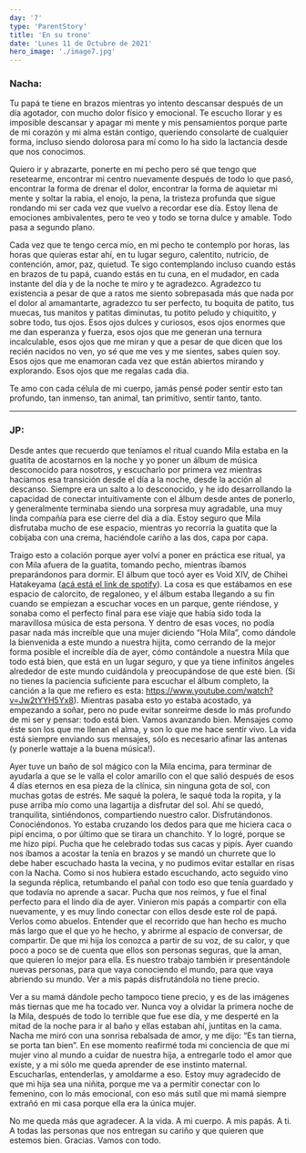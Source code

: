 ```yaml
---
day: '7'
type: 'ParentStory'
title: 'En su trono'
date: 'Lunes 11 de Octubre de 2021'
hero_image: './image7.jpg'
---
```


### Nacha:

Tu papá te tiene en brazos mientras yo intento descansar después de un día agotador, con mucho dolor físico y emocional. Te escucho llorar y es imposible descansar y apagar mi mente y mis pensamientos porque parte de mi corazón y mi alma están contigo, queriendo consolarte de cualquier forma, incluso siendo dolorosa para mí como lo ha sido la lactancia desde que nos conocimos.

Quiero ir y abrazarte, ponerte en mi pecho pero sé que tengo que resetearme, encontrar mi centro nuevamente después de todo lo que pasó, encontrar la forma de drenar el dolor, encontrar la forma de aquietar mi mente y soltar la rabia, el enojo, la pena, la tristeza profunda que sigue rondando mi ser cada vez que vuelvo a recordar ese día. Estoy llena de emociones ambivalentes, pero te veo y todo se torna dulce y amable. Todo pasa a segundo plano.

Cada vez que te tengo cerca mío, en mi pecho te contemplo por horas, las horas que quieras estar ahí, en tu lugar seguro, calentito, nutricio, de contención, amor, paz, quietud. Te sigo contemplando incluso cuando estás en brazos de tu papá, cuando estás en tu cuna, en el mudador, en cada instante del día y de la noche te miro y te agradezco. Agradezco tu existencia a pesar de que a ratos me siento sobrepasada más que nada por el dolor al amamantarte, agradezco tu ser perfecto, tu boquita de patito, tus muecas, tus manitos y patitas diminutas, tu potito peludo y chiquitito, y sobre todo, tus ojos. Esos ojos dulces y curiosos, esos ojos enormes que me dan esperanza y fuerza, esos ojos que me generan una ternura incalculable, esos ojos que me miran y que a pesar de que dicen que los recién nacidos no ven, yo sé que me ves y me sientes, sabes quien soy. Esos ojos que me enamoran cada vez que están abiertos mirando y explorando. Esos ojos que me regalas cada dia.

Te amo con cada célula de mi cuerpo, jamás pensé poder sentir esto tan profundo, tan inmenso, tan animal, tan primitivo, sentir tanto, tanto.

---

### JP:

Desde antes que recuerdo que teníamos el ritual cuando Mila estaba en la guatita de acostarnos en la noche y yo poner un álbum de música desconocido para nosotros, y escucharlo por primera vez mientras hacíamos esa transición desde el día a la noche, desde la acción al descanso. Siempre era un salto a lo desconocido, y he ido desarrollando la capacidad de conectar intuitivamente con el álbum desde antes de ponerlo, y generalmente terminaba siendo una sorpresa muy agradable, una muy linda compañía para ese cierre del día a día. Estoy seguro que Mila disfrutaba mucho de ese espacio, mientras yo recorría la guatita que la cobijaba con una crema, haciéndole cariño a las dos, capa por capa.

Traigo esto a colación porque ayer volví a poner en práctica ese ritual, ya con Mila afuera de la guatita, tomando pecho, mientras íbamos preparándonos para dormir. El álbum que tocó ayer es Void XIV, de Chihei Hatakeyama ([acá está el link de spotify](https://open.spotify.com/album/57tUlBVMxjT7yTBz6R9JLu?si=Yq6xboF_TruhnZeYhDbhJA&dl_branch=1)). La cosa es que estábamos en ese espacio de calorcito, de regaloneo, y el álbum estaba llegando a su fin cuando se empiezan a escuchar voces en un parque, gente riéndose, y sonaba como el perfecto final para ese viaje que había sido toda la maravillosa música de esta persona. Y dentro de esas voces, no podía pasar nada más increíble que una mujer diciendo “Hola Mila”, como dándole la bienvenida a este mundo a nuestra hijita, como cerrando de la mejor forma posible el increíble día de ayer, cómo contándole a nuestra Mila que todo está bien, que está en un lugar seguro, y que ya tiene infinitos ángeles alrededor de este mundo cuidándola y preocupándose de que esté bien. (Si no tienes la paciencia suficiente para escuchar el álbum completo, la canción a la que me refiero es esta: https://www.youtube.com/watch?v=Jw2tYYH5Yx8). Mientras pasaba esto yo estaba acostado, ya empezando a soñar, pero no pude evitar sonreírme desde lo más profundo de mi ser y pensar: todo está bien. Vamos avanzando bien. Mensajes como éste son los que me llenan el alma, y son lo que me hace sentir vivo. La vida está siempre enviando sus mensajes, sólo es necesario afinar las antenas (y ponerle wattaje a la buena música!).

Ayer tuve un baño de sol mágico con la Mila encima, para terminar de ayudarla a que se le valla el color amarillo con el que salió después de esos 4 días eternos en esa pieza de la clínica, sin ninguna gota de sol, con muchas gotas de estrés. Me saqué la polera, le saqué toda la ropita, y la puse arriba mío como una lagartija a disfrutar del sol. Ahí se quedó, tranquilita, sintiéndonos, compartiendo nuestro calor. Disfrutándonos. Conociéndonos. Yo estaba cruzando los dedos para que me hiciera caca o pipí encima, o por último que se tirara un chanchito. Y lo logré, porque se me hizo pipí. Pucha que he celebrado todas sus cacas y pipís. Ayer cuando nos íbamos a acostar la tenía en brazos y se mandó un churrete que lo debe haber escuchado hasta la vecina, y no pudimos evitar estallar en risas con la Nacha. Como si nos hubiera estado escuchando, acto seguido vino la segunda réplica, retumbando el pañal con todo eso que tenía guardado y que todavía no aprende a sacar. Pucha que nos reímos, y fue el final perfecto para el lindo día de ayer. Vinieron mis papás a compartir con ella nuevamente, y es muy lindo conectar con ellos desde este rol de papá. Verlos como abuelos. Entender que el recorrido que han hecho es mucho más largo que el que yo he hecho, y abrirme al espacio de conversar, de compartir. De que mi hija los conozca a partir de su voz, de su calor, y que poco a poco se de cuenta que ellos son personas seguras, que la aman, que quieren lo mejor para ella. Es nuestro trabajo también ir presentándole nuevas personas, para que vaya conociendo el mundo, para que vaya abriendo su mundo. Ver a mis papás disfrutándola no tiene precio.

Ver a su mamá dándole pecho tampoco tiene precio, y es de las imágenes más tiernas que me ha tocado ver. Nunca voy a olvidar la primera noche de la Mila, después de todo lo terrible que fue ese día, y me desperté en la mitad de la noche para ir al baño y ellas estaban ahí, juntitas en la cama. Nacha me miró con una sonrisa rebalsada de amor, y me dijo: “Es tan tierna, se porta tan bien”. En ese momento reafirmé toda mi conciencia de que mi mujer vino al mundo a cuidar de nuestra hija, a entregarle todo el amor que existe, y a mi sólo me queda aprender de ese instinto maternal. Escucharlas, entenderlas, y amoldarme a eso. Estoy muy agradecido de que mi hija sea una niñita, porque me va a permitir conectar con lo femenino, con lo más emocional, con eso más sutil que mi mamá siempre extrañó en mi casa porque ella era la única mujer.

No me queda más que agradecer. A la vida. A mi cuerpo. A mis papás. A ti. A todas las personas que nos entregan su cariño y que quieren que estemos bien. Gracias. Vamos con todo.
